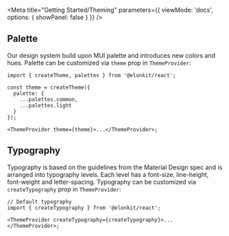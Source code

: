 

<Meta
  title="Getting Started/Theming"
  parameters={{
    viewMode: 'docs',
    options: { showPanel: false }
  }}
/>

## Palette

Our design system build upon MUI palette and introduces new colors and hues. Palette can be customized via `theme` prop
in `ThemeProvider`:

```tsx
import { createTheme, palettes } from '@elonkit/react';

const theme = createTheme({
  palette: {
    ...palettes.common,
    ...palettes.light
  }
});

<ThemeProvider theme={theme}>...</ThemeProvider>;
```

<Story name="Palette">
  <PaletteDemo />
</Story>

## Typography

Typography is based on the guidelines from the Material Design spec and is arranged into typography levels. Each level
has a font-size, line-height, font-weight and letter-spacing. Typography can be customized via `createTypography` prop
in `ThemeProvider`:

```tsx
// Default typography
import { createTypography } from '@elonkit/react';

<ThemeProvider createTypography={createTypography}>...</ThemeProvider>;
```

<Story name="Typography">
  <TypographyDemo />
</Story>
